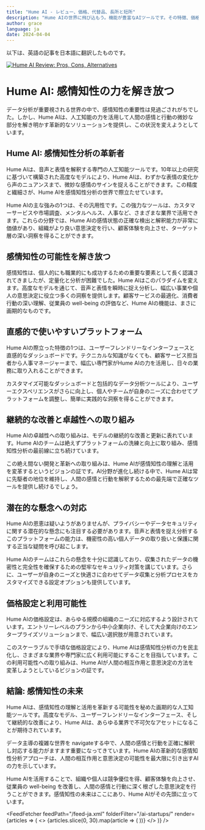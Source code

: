 ```yaml
---
title: "Hume AI - レビュー、価格、代替品、長所と短所"
description: "Hume AIの世界に飛び込もう。機能が豊富なAIツールです。その特徴、価格、そしてどのようにインパクトを与えているかを学びましょう。見逃さないでください！"
author: grace
language: ja
date: 2024-04-04
---
```

        
以下は、英語の記事を日本語に翻訳したものです。


<BlogHeader />


[![Hume AI Review: Pros, Cons, Alternatives](/ai-startups/hume-ai.png)](https://www.hume.ai/)



# Hume AI: 感情知性の力を解き放つ

データ分析が重要視される世界の中で、感情知性の重要性は見過ごされがちでした。しかし、Hume AIは、人工知能の力を活用して人間の感情と行動の微妙な部分を解き明かす革新的なソリューションを提供し、この状況を変えようとしています。

## Hume AI: 感情知性分析の革新者

Hume AIは、音声と表情を解釈する専門の人工知能ツールです。10年以上の研究に基づいて構築された高度なモデルにより、Hume AIは、わずかな表情の変化から声のニュアンスまで、微妙な感情のサインを捉えることができます。この精度と繊細さが、Hume AIを感情知性分析の世界で際立たせています。

Hume AIの主な強みの1つは、その汎用性です。この強力なツールは、カスタマーサービスや市場調査、メンタルヘルス、人事など、さまざまな業界で活用できます。これらの分野では、Hume AIの感情状態の正確な検出と解釈能力が非常に価値があり、組織がより良い意思決定を行い、顧客体験を向上させ、ターゲット層の深い洞察を得ることができます。

## 感情知性の可能性を解き放つ

感情知性は、個人的にも職業的にも成功するための重要な要素として長く認識されてきましたが、定量化と分析が困難でした。Hume AIはこのパラダイムを変えます。高度なモデルを通じて、音声と表情を瞬時に捉え分析し、幅広い事業や個人の意思決定に役立つ多くの洞察を提供します。顧客サービスの最適化、消費者行動の深い理解、従業員の well-being の評価など、Hume AIの機能は、まさに画期的なものです。

## 直感的で使いやすいプラットフォーム

Hume AIの際立った特徴の1つは、ユーザーフレンドリーなインターフェースと直感的なダッシュボードです。テクニカルな知識がなくても、顧客サービス担当者から人事マネージャーまで、幅広い専門家がHume AIの力を活用し、日々の業務に取り入れることができます。

カスタマイズ可能なダッシュボードと包括的なデータ分析ツールにより、ユーザーエクスペリエンスがさらに向上し、個人やチームが自身のニーズに合わせてプラットフォームを調整し、簡単に実践的な洞察を得ることができます。

## 継続的な改善と卓越性への取り組み

Hume AIの卓越性への取り組みは、モデルの継続的な改善と更新に表れています。Hume AIのチームは絶えずプラットフォームの洗練と向上に取り組み、感情知性分析の最前線に立ち続けています。

この絶え間ない開発と革新への取り組みは、Hume AIが感情知性の理解と活用を変革するというビジョンの証です。AI分野が進化し続ける中で、Hume AIは常に先駆者の地位を維持し、人間の感情と行動を解釈するための最先端で正確なツールを提供し続けるでしょう。

## 潜在的な懸念への対応

Hume AIの恩恵は疑いようがありませんが、プライバシーやデータセキュリティに関する潜在的な懸念にも注目する必要があります。音声と表情を捉え分析するこのプラットフォームの能力は、機密性の高い個人データの取り扱いと保護に関する正当な疑問を呼び起こします。

Hume AIのチームはこれらの懸念を十分に認識しており、収集されたデータの機密性と完全性を確保するための堅牢なセキュリティ対策を講じています。さらに、ユーザーが自身のニーズと快適さに合わせてデータ収集と分析プロセスをカスタマイズできる設定オプションも提供しています。

## 価格設定と利用可能性

Hume AIの価格設定は、あらゆる規模の組織のニーズに対応するよう設計されています。エントリーレベルのプランから中小企業向け、そして大企業向けのエンタープライズソリューションまで、幅広い選択肢が用意されています。

このスケーラブルで手頃な価格設定により、Hume AIは感情知性分析の力を民主化し、さまざまな業界や専門家に広く利用可能にすることを目指しています。この利用可能性への取り組みは、Hume AIが人間の相互作用と意思決定の方法を変革しようとしているビジョンの証です。

## 結論: 感情知性の未来

Hume AIは、感情知性の理解と活用を革新する可能性を秘めた画期的な人工知能ツールです。高度なモデル、ユーザーフレンドリーなインターフェース、そして継続的な改善により、Hume AIは、あらゆる業界で不可欠なアセットになることが期待されています。

データ主導の複雑な世界を navigateする中で、人間の感情と行動を正確に解釈し対応する能力がますます重要になってきています。Hume AIの革新的な感情知性分析アプローチは、人間の相互作用と意思決定の可能性を最大限に引き出すAIの力を示しています。

Hume AIを活用することで、組織や個人は競争優位を得、顧客体験を向上させ、従業員の well-being を改善し、人間の感情と行動に深く根ざした意思決定を行うことができます。感情知性の未来はここにあり、Hume AIがその先頭に立っています。


<AdComponent />


<FeedFetcher feedPath="/feed-ja.xml" folderFilter="/ai-startups/" render={articles => (
    <>
        <Cards>
            {articles.slice(0, 30).map(article => (
                <Card key={article.link} title={article.title} href={article.link} />
            ))}
        </Cards>
    </>
)} />

